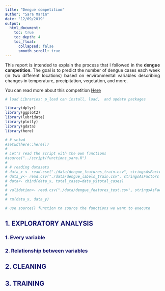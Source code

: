 ```yaml
---
title: "Dengue competition"
author: "Sara Marín"
date: "12/09/2019"
output: 
  html_document:
    toc: true
    toc_depth: 4
    toc_float: 
      collapsed: false
      smooth_scroll: true
---
```


<html>
  <head>
  <style type="text/css">
    * {
      text-align: justify;
    }
    
    h2 {
      color: MidnightBlue;    
      font-weight: bold;
    }
    
    h3 {
      color: MidnightBlue;    
    }
    
    h4 {
       color: SteelBlue;    
     
    }
    
  </style>
  </head>
  <body>
  
This report is intended to explain the process that I followed in the **dengue competition**. The goal is to predict the number of dengue cases each week (in two different locations) based on environmental variables describing changes in temperature, precipitation, vegetation, and more.

You can read more about this competition [Here](https://www.drivendata.org/competitions/44/dengai-predicting-disease-spread/)

```r

# load Libraries: p_load can install, load,  and update packages

library(dplyr)
library(ggplot2)
library(lubridate)
library(plotly)
library(gdata)
library(here)

# # setwd
#setwd(here::here())
#
# Let's read the script with the own functions
#source("../script/functions_sara.R")
#
# # reading datasets
# data_x <- read.csv("./data/dengue_features_train.csv", stringsAsFactors = F)
# data_y<- read.csv("./data/dengue_labels_train.csv", stringsAsFactors = F)
# data<- cbind(data_x, total_cases=data_y$total_cases)
#
# validation<- read.csv("./data/dengue_features_test.csv", stringsAsFactors = F)
#
# rm(data_x, data_y)
```


```r
# use source() function to source the functions we want to execute

```

## 1. EXPLORATORY ANALYSIS
### 1. Every variable ###
### 2. Relationship between variables 

## 2. CLEANING 
## 3. TRAINING
  

